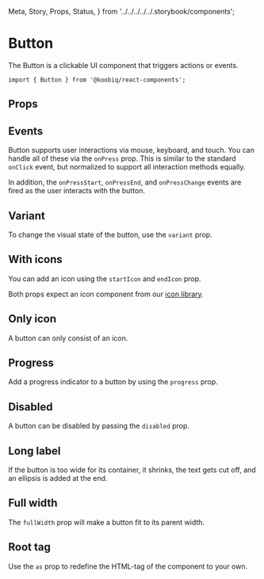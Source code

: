   Meta,
  Story,
  Props,
  Status,
} from '../../../../../.storybook/components';


<Meta of={Stories} />

# Button

<Status variant="experimental" />

The Button is a clickable UI component that triggers actions or events.

```tsx
import { Button } from '@koobiq/react-components';
```

<Story of={Stories.Base} />

## Props

<Props />

## Events

Button supports user interactions via mouse, keyboard, and touch.
You can handle all of these via the `onPress` prop. This is similar to the standard `onClick` event,
but normalized to support all interaction methods equally.

In addition, the `onPressStart`, `onPressEnd`, and `onPressChange` events are fired as the user interacts with the button.

## Variant

To change the visual state of the button, use the `variant` prop.

<Story of={Stories.Variant} />

## With icons

You can add an icon using the `startIcon` and `endIcon` prop.

Both props expect an icon component from our [icon library](?path=/docs/icons--docs).

<Story of={Stories.WithIcons} />

## Only icon

A button can only consist of an icon.

<Story of={Stories.OnlyIcon} />

## Progress

Add a progress indicator to a button by using the `progress` prop.

<Story of={Stories.Progress} />

## Disabled

A button can be disabled by passing the `disabled` prop.

<Story of={Stories.Disabled} />

## Long label

If the button is too wide for its container, it shrinks, the text gets cut off, and an ellipsis is added at the end.

<Story of={Stories.LongLabel} />

## Full width

The `fullWidth` prop will make a button fit to its parent width.

<Story of={Stories.FullWidth} />

## Root tag

Use the `as` prop to redefine the HTML-tag of the component to your own.

<Story of={Stories.RootTag} />
